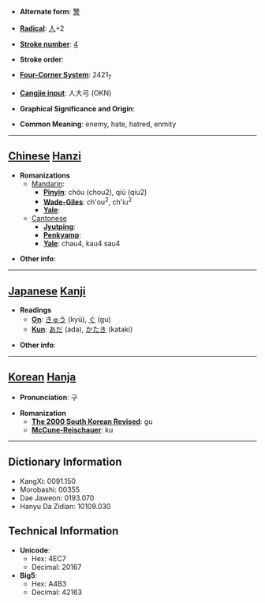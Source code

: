 * '''Alternate form''': [[讐]]

* '''[[Wiktionary:Chinese radical index| Radical]]''': [[Wiktionary:Chinese radical index 人|人]]+2

* '''[[Wiktionary:Chinese total strokes index|Stroke number]]''': [[Wiktionary:Chinese total strokes index 4|4]]

* '''Stroke order''': 

* '''[[Wiktionary:Chinese four corner index|Four-Corner System]]''': 2421<sub>7</sub>

* '''[[Wiktionary:Chinese Cangjie index|Cangjie input]]''': 人大弓 (OKN)

* '''Graphical Significance and Origin''': 

* '''Common Meaning''': enemy, hate, hatred, enmity

----

== [[Chinese]] [[Hanzi]] ==

* '''Romanizations'''
** [[Mandarin]]:
*** '''[[Pinyin]]''': chóu (chou2), qiú (qiu2)
*** '''[[Wade-Giles]]''': ch'ou<sup>2</sup>, ch'iu<sup>2</sup>
*** '''[[Yale]]''': 
**[[Cantonese]]
***'''[[Jyutping]]''':
***'''[[Penkyamp]]''': 
***'''[[Yale]]''': chau4, kau4 sau4

* '''Other info''': 

----

== [[Japanese]] [[Kanji]] ==

* '''Readings'''
** '''[[On]]''': [[きゅう]] (kyū), [[ぐ]] (gu)
** '''[[Kun]]''': [[あだ]] (ada), [[かたき]] (kataki)

* '''Other info''':  

----

== [[Korean]] [[Hanja]] ==

* '''Pronunciation''': 구

* '''Romanization'''
** '''[[The 2000 South Korean Revised Romanization|The 2000 South Korean Revised]]''': gu
** '''[[McCune-Reischauer]]''': ku

----

== Dictionary Information ==

* KangXi: 0091.150
* Morobashi: 00355
* Dae Jaweon: 0193.070
* Hanyu Da Zidian: 10109.030

== Technical Information ==

* '''Unicode''':
** Hex: 4EC7
** Decimal: 20167
* '''Big5''':
** Hex: A4B3
** Decimal: 42163